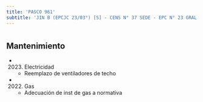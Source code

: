 ```yaml
---
title: 'PASCO 961'
subtitle: 'JIN B (EPCJC 23/03°) [S] - CENS N° 37 SEDE - EPC N° 23 GRAL. VIAMONTE'
---
```


#


## Mantenimiento

*  (2023) Electricidad 
    + Reemplazo de ventiladores de techo

*  (2022) Gas 
    + Adecuación de inst de gas a normativa



